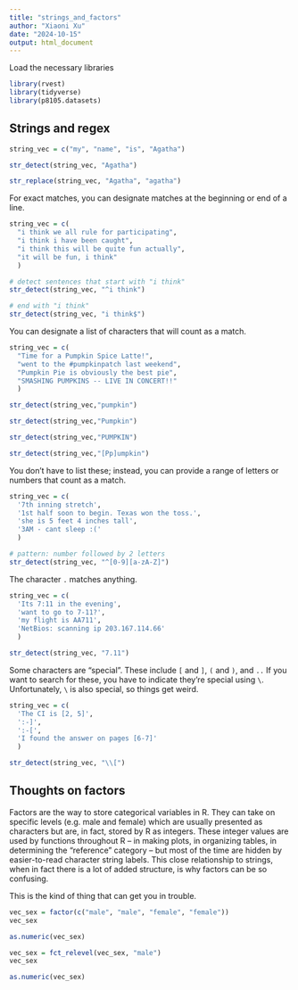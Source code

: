 ```yaml
---
title: "strings_and_factors"
author: "Xiaoni Xu"
date: "2024-10-15"
output: html_document
---
```


Load the necessary libraries

```r
library(rvest)
library(tidyverse)
library(p8105.datasets)
```

## Strings and regex

```r
string_vec = c("my", "name", "is", "Agatha")

str_detect(string_vec, "Agatha")

str_replace(string_vec, "Agatha", "agatha")
```
For exact matches, you can designate matches at the beginning or end of a line.
```r
string_vec = c(
  "i think we all rule for participating",
  "i think i have been caught",
  "i think this will be quite fun actually",
  "it will be fun, i think"
  )

# detect sentences that start with "i think"
str_detect(string_vec, "^i think")

# end with "i think"
str_detect(string_vec, "i think$")
```
You can designate a list of characters that will count as a match.
```r
string_vec = c(
  "Time for a Pumpkin Spice Latte!",
  "went to the #pumpkinpatch last weekend",
  "Pumpkin Pie is obviously the best pie",
  "SMASHING PUMPKINS -- LIVE IN CONCERT!!"
  )

str_detect(string_vec,"pumpkin")

str_detect(string_vec,"Pumpkin")

str_detect(string_vec,"PUMPKIN")

str_detect(string_vec,"[Pp]umpkin")
```

You don’t have to list these; instead, you can provide a range of letters or numbers that count as a match.
```r
string_vec = c(
  '7th inning stretch',
  '1st half soon to begin. Texas won the toss.',
  'she is 5 feet 4 inches tall',
  '3AM - cant sleep :('
  )

# pattern: number followed by 2 letters
str_detect(string_vec, "^[0-9][a-zA-Z]")
```

The character `.` matches anything.
```r
string_vec = c(
  'Its 7:11 in the evening',
  'want to go to 7-11?',
  'my flight is AA711',
  'NetBios: scanning ip 203.167.114.66'
  )

str_detect(string_vec, "7.11")
```

Some characters are “special”. These include `[` and `]`, `(` and `)`, and `..` If you want to search for these, you have to indicate they’re special using `\`. Unfortunately, `\` is also special, so things get weird.
```r
string_vec = c(
  'The CI is [2, 5]',
  ':-]',
  ':-[',
  'I found the answer on pages [6-7]'
  )

str_detect(string_vec, "\\[")
```

## Thoughts on factors

Factors are the way to store categorical variables in R. They can take on specific levels (e.g. male and female) which are usually presented as characters but are, in fact, stored by R as integers. These integer values are used by functions throughout R – in making plots, in organizing tables, in determining the “reference” category – but most of the time are hidden by easier-to-read character string labels. This close relationship to strings, when in fact there is a lot of added structure, is why factors can be so confusing.

This is the kind of thing that can get you in trouble.

```r
vec_sex = factor(c("male", "male", "female", "female"))
vec_sex

as.numeric(vec_sex)

vec_sex = fct_relevel(vec_sex, "male")
vec_sex

as.numeric(vec_sex)
```

```r

```

